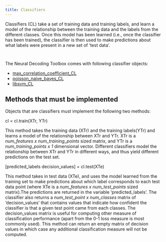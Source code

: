 ```yaml
---
title: Classifiers
---
```


<p class="ethan_opening_paragraph" style="padding-bottom: 0% !important;">Classifiers (CL) take a set of training data and training labels, and learn a model of the relationship between the training data and the labels from the different classes. Once this model has been learned (i.e., once the classifier has been trained), the classifier is then used to make predictions about what labels were present in a new set of 'test data'. 

<p style="padding-top:2em"> The Neural Decoding Toolbox comes with following classifier objects:</p>
<ul>
<li><a href="http://www.readout.info/toolbox-design/classifiers/max_correlation_coefficient_cl/" title="max_correlation_coefficient_CL">max_correlation_coefficient_CL</a></li>
<li><a href="http://www.readout.info/toolbox-design/classifiers/poisson_naive_bayes_cl/" title="poisson_naive_bayes_CL">poisson_naive_bayes_CL</a></li>
<li><a href="http://www.readout.info/toolbox-design/classifiers/libsvm_cl/" title="libsvm_CL">libsvm_CL</a></li>
</ul>


## Methods that must be implemented


Objects that are classifiers must implement the following two methods:

<p class="ethan_bold_method">cl = cl.train(XTr, YTr)</p>
<p class="ethan_method_explanation">This method takes the training data (XTr) and the training labels(YTr) and learns a model of the relationship between XTr and YTr. XTr is a <em>num_features x num_training_points</em> sized matrix, and YTr is a <em>num_training_points x 1</em> dimensional vector.  Different classifiers model the relationship between XTr and YTr in different ways, and thus yield different predictions on the test set.</p>
<p class="ethan_bold_method">[predicted_labels decision_values] = cl.test(XTe)</p>
<p class="ethan_method_explanation">This method takes in test data (XTe), and uses the model learned from the training set to make predictions about which label corresponds to each test data point (where XTe is a <em>num_features x num_test_points </em> sized matrix).The predictions are returned in the variable 'predicted_labels'. The classifier also returns a <em>num_test_point x num_classes</em> matrix of 'decision_values' that contains values that indicate how confident the classifier is that a given test point came from each classes. The decision_values matrix is useful for computing other measure of classification performance (apart from the 0-1 loss measure is most commonly used).  This method can return an empty matrix of decision values in which case any additional classification measure will not be computed.</p>
